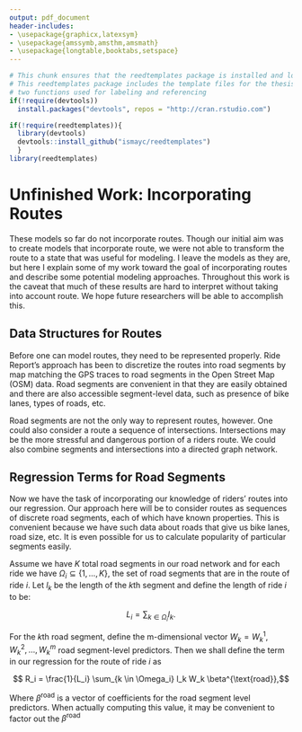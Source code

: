 ```yaml
---
output: pdf_document
header-includes:
- \usepackage{graphicx,latexsym}
- \usepackage{amssymb,amsthm,amsmath}
- \usepackage{longtable,booktabs,setspace}
---
```


<!--
You can delete the header-includes (lines 3-6 above) if you like and also the chunk below since it is loaded in the skeleton.Rmd file.  They are included so that chap3.Rmd will compile by itself when you hit Knit PDF.
-->

```r
# This chunk ensures that the reedtemplates package is installed and loaded
# This reedtemplates package includes the template files for the thesis and also
# two functions used for labeling and referencing
if(!require(devtools))
  install.packages("devtools", repos = "http://cran.rstudio.com")

if(!require(reedtemplates)){
  library(devtools)
  devtools::install_github("ismayc/reedtemplates")
  }
library(reedtemplates)
```


# Unfinished Work: Incorporating Routes {#routes}

These models so far do not incorporate routes. Though our initial aim was to 
create models that incorporate route, we were not able to transform the route
to a state that was useful for modeling. 
I leave the models as they are, but here I explain some of my work toward the
goal of incorporating routes and describe some potential modeling approaches.
Throughout this work is the caveat that much of these results are hard to 
interpret without taking into account route. We hope future researchers will be 
able to accomplish this.

## Data Structures for Routes
Before one can model routes, they need to be represented properly. Ride Report's
approach has been to discretize the routes into road segments by map matching
the GPS traces to road segments in the Open Street Map (OSM) data. Road segments
are convenient in that they are easily obtained and there are also accessible
segment-level data, such as presence of bike lanes, types of roads, etc.

Road segments are not the only way to represent routes, however. One could also
consider a route a sequence of intersections. Intersections may be the more
stressful and dangerous portion of a riders route. We could also combine
segments and intersections into a directed graph network.

## Regression Terms for Road Segments

Now we have the task of incorporating our knowledge of riders' routes into our
regression. Our approach here will be to consider routes as sequences of
discrete road segments, each of which have known properties. This is convenient
because we have such data about roads that give us bike lanes, road size, etc.
It is even possible for us to calculate popularity of particular segments easily.

Assume we have $K$ total road segments in our road network and for each ride we
have $\Omega_i \subseteq \{1, \ldots, K\}$, the set of road segments that are in
the route of ride $i$. Let $l_k$ be the length of the $k$th segment and define
the length of ride $i$ to be:

$$ L_i = \sum_{k \in \Omega_i} l_k.$$

For the $k$th road segment, define the m-dimensional vector
$W_k = W_k^1, W_k^2, \ldots, W_k^m$ road segment-level predictors.
Then we shall define the term in our regression for the route of ride $i$ as

$$ R_i = \frac{1}{L_i} \sum_{k \in \Omega_i} l_k W_k \beta^{\text{road}},$$

Where $\beta^{\text{road}}$ is a vector of coefficients for the road segment
level predictors. When actually computing this value, it may be convenient to 
factor out the $\beta^{\text{road}}$
